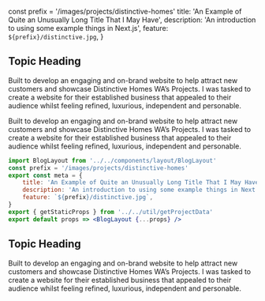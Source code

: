 const prefix = '/images/projects/distinctive-homes'
    title: 'An Example of Quite an Unusually Long Title That I May Have',
    description: 'An introduction to using some example things in Next.js',
    feature: `${prefix}/distinctive.jpg`,
}

## Topic Heading

Built to develop an engaging and on-brand website to help attract new customers
and showcase Distinctive Homes WA’s Projects. I was tasked to create a website
for their established business that appealed to their audience whilst feeling
refined, luxurious, independent and personable.

Built to develop an engaging and on-brand website to help attract new customers
and showcase Distinctive Homes WA’s Projects. I was tasked to create a website
for their established business that appealed to their audience whilst feeling
refined, luxurious, independent and personable.

```jsx
import BlogLayout from '../../components/layout/BlogLayout'
const prefix = '/images/projects/distinctive-homes'
export const meta = {
    title: 'An Example of Quite an Unusually Long Title That I May Have',
    description: 'An introduction to using some example things in Next.js',
    feature: `${prefix}/distinctive.jpg`,
}
export { getStaticProps } from '../../util/getProjectData'
export default props => <BlogLayout {...props} />
```

## Topic Heading

Built to develop an engaging and on-brand website to help attract new customers
and showcase Distinctive Homes WA’s Projects. I was tasked to create a website
for their established business that appealed to their audience whilst feeling
refined, luxurious, independent and personable.
